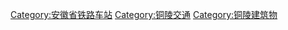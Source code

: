 [[Category:安徽省铁路车站|Category:安徽省铁路车站]]
[[Category:铜陵交通|Category:铜陵交通]]
[[Category:铜陵建筑物|Category:铜陵建筑物]]